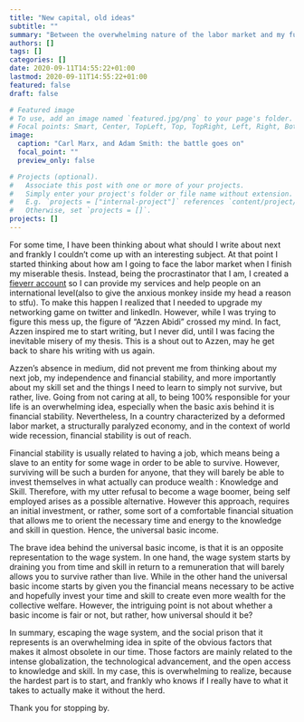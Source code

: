 ```yaml
---
title: "New capital, old ideas"
subtitle: ""
summary: "Between the overwhelming nature of the labor market and my future beyond the herd."
authors: []
tags: []
categories: []
date: 2020-09-11T14:55:22+01:00
lastmod: 2020-09-11T14:55:22+01:00
featured: false
draft: false

# Featured image
# To use, add an image named `featured.jpg/png` to your page's folder.
# Focal points: Smart, Center, TopLeft, Top, TopRight, Left, Right, BottomLeft, Bottom, BottomRight.
image:
  caption: "Carl Marx, and Adam Smith: the battle goes on"
  focal_point: ""
  preview_only: false

# Projects (optional).
#   Associate this post with one or more of your projects.
#   Simply enter your project's folder or file name without extension.
#   E.g. `projects = ["internal-project"]` references `content/project/deep-learning/index.md`.
#   Otherwise, set `projects = []`.
projects: []
---
```


For some time, I have been thinking about what should I write about next and frankly I couldn't come up with an interesting subject. At that point I started thinking about how am I going to face the labor market when I finish my miserable thesis. Instead, being the procrastinator that I am, I created a [fieverr account](https://www.fiverr.com/share/lvd1ry) so I can provide my services and help people on an international level(also to give the anxious monkey inside my head a reason to stfu). To make this happen I realized that I needed to upgrade my networking game on twitter and linkedIn. However, while I was trying to figure this mess up, the figure of "Azzen Abidi" crossed my mind. In fact, Azzen inspired me to start writing, but I never did, until I was facing the inevitable misery of my thesis. This is a shout out to Azzen, may he get back to share his writing with us again.

Azzen's absence in medium, did not prevent me from thinking about my next job, my independence and financial stability, and more importantly about my skill set and the things I need to learn to simply not survive, but rather, live. Going from not caring at all, to being 100% responsible for your life is an overwhelming idea, especially when the basic axis behind it is financial stability. Nevertheless, In a country characterized by a deformed labor market, a structurally paralyzed economy, and in the context of world wide recession, financial stability is out of reach.

Financial stability is usually related to having a job, which means being a slave to an entity for some wage in order to be able to survive. However, surviving will be such a burden for anyone, that they will barely be able to invest themselves in what actually can produce wealth : Knowledge and Skill. Therefore, with my utter refusal to become a wage boomer, being self employed arises as a possible alternative. However this approach, requires an initial investment, or rather, some sort of a comfortable financial situation that allows me to orient the necessary time and energy to the knowledge and skill in question. Hence, the universal basic income. 

The brave idea behind the universal basic income, is that it is an opposite representation to the wage system. In one hand, the wage system starts by draining you from time and skill in return to a remuneration that will barely allows you to survive rather than live. While in the other hand the universal basic income starts by given you the financial means necessary to be active and hopefully invest your time and skill to create even more wealth for the collective welfare. However, the intriguing point is not about whether a basic income is fair or not, but rather, how universal should it be?

In summary, escaping the wage system, and the social prison that it represents is an overwhelming idea in spite of the obvious factors that makes it almost obsolete in our time. Those factors are mainly related to the intense globalization, the technological advancement, and the open access to knowledge and skill. In my case, this is overwhelming to realize, because the hardest part is to start, and frankly who knows if I really have to what it takes to actually make it without the herd. 

Thank you for stopping by.